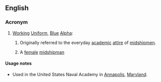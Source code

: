 ==English==

===Acronym===
{{rfc-header|Acronym}}
{{head|en|acronym}}

# {{context|US|Navy|lang=en}} [[working|Working]] [[uniform|Uniform]], [[blue|Blue]] [[alpha|Alpha]]:
## Originally referred to the everyday [[academic]] [[attire]] of [[midshipmen]].
## {{context|derogatory|lang=en}} A [[female]] [[midshipman]]

====Usage notes====
* Used in the United States Naval Academy in [[Annapolis]], [[Maryland]].